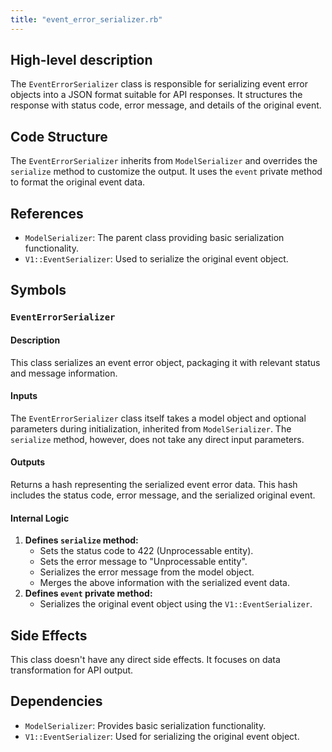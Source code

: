 ```yaml
---
title: "event_error_serializer.rb"
---
```


## High-level description
The `EventErrorSerializer` class is responsible for serializing event error objects into a JSON format suitable for API responses. It structures the response with status code, error message, and details of the original event.

## Code Structure
The `EventErrorSerializer` inherits from `ModelSerializer` and overrides the `serialize` method to customize the output. It uses the `event` private method to format the original event data.

## References
- `ModelSerializer`: The parent class providing basic serialization functionality.
- `V1::EventSerializer`: Used to serialize the original event object.

## Symbols

### `EventErrorSerializer`
#### Description
This class serializes an event error object, packaging it with relevant status and message information.

#### Inputs
The `EventErrorSerializer` class itself takes a model object and optional parameters during initialization, inherited from `ModelSerializer`. The `serialize` method, however, does not take any direct input parameters.

#### Outputs
Returns a hash representing the serialized event error data. This hash includes the status code, error message, and the serialized original event.

#### Internal Logic
1. **Defines `serialize` method:**
   - Sets the status code to 422 (Unprocessable entity).
   - Sets the error message to "Unprocessable entity".
   - Serializes the error message from the model object.
   - Merges the above information with the serialized event data.
2. **Defines `event` private method:**
   - Serializes the original event object using the `V1::EventSerializer`.

## Side Effects
This class doesn't have any direct side effects. It focuses on data transformation for API output.

## Dependencies
- `ModelSerializer`: Provides basic serialization functionality.
- `V1::EventSerializer`: Used for serializing the original event object. 
